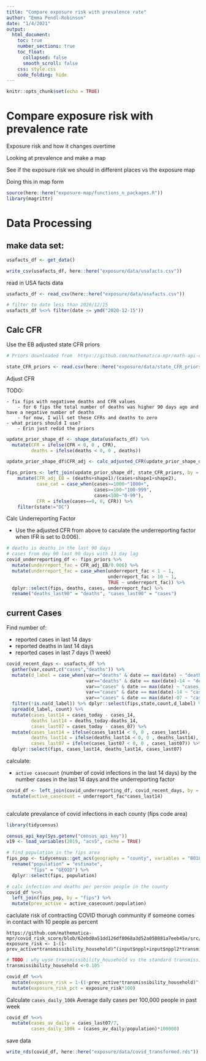 ```yaml
---
title: "Compare exposure risk with prevalence rate"
author: "Emma Pendl-Robinson"
date: "1/4/2021"
output: 
  html_document:
    toc: true
    number_sections: true 
    toc_float: 
      collapsed: false
      smooth_scroll: false
    css: style.css
    code_folding: hide 
---
```


```r
knitr::opts_chunk$set(echo = TRUE)
```

# Compare exposure risk with prevalence rate {-}

Exposure risk and how it changes overtime

Looking at prevalence and make a map

See if the exposure risk we should in different places vs the exposure map

Doing this in map form


```r
source(here::here("exposure-map/functions_n_packages.R"))
library(magrittr)
```



# Data Processing

## make data set:

```r
usafacts_df <- get_data()

write_csv(usafacts_df, here::here("exposure/data/usafacts.csv"))
```


read in USA facts data

```r
usafacts_df <- read_csv(here::here("exposure/data/usafacts.csv"))

# filter to date less than 2020/12/15
usafacts_df %<>% filter(date <= ymd("2020-12-15"))

```

## Calc CFR 

Use the EB adjusted state CFR priors

```r
# Priors downloaded from  https://github.com/mathematica-mpr/math-api-covid-risk-calculator-etl/blob/7574f08ccac1c345b1ce54a2f2f15f4306734773/risk_score_etl/risk_score_etl/resources/state_CFR_priors.csv 

state_CFR_priors <- read.csv(here::here("exposure/data/state_CFR_priors.csv"))

```

Adjust CFR

TODO: 

    - fix fips with negativee deaths and CFR values
        - for 6 fips the total number of deaths was higher 90 days ago and have a negative number of deaths
        - for now, I will set these CFRs and deaths to zero
    - what priors should I use? 
        - Erin just redid the priors
```r

update_prior_shape_df <- shape_data(usafacts_df) %>%
  mutate(CFR = ifelse(CFR < 0, 0 , CFR),
         deaths = ifelse(deaths < 0, 0 , deaths))

update_prior_shape_df$CFR_adj <- calc_adjusted_CFR(update_prior_shape_df)

fips_priors <- left_join(update_prior_shape_df, state_CFR_priors, by = "state") %>%
    mutate(CFR_adj_EB = (deaths+shape1)/(cases+shape1+shape2),
           case_cat = case_when(cases>=1000~"1000+",
                                cases>=100~"100-999",
                                cases<100~"0-99"),
           CFR = ifelse(cases==0, 0, CFR)) %>%
    filter(state!="DC")

```

Calc Underreporting Factor

- Use the adjusted CFR from above to caculate the underreporting factor when IFR is set to 0.006).

```r
# deaths is deaths in the last 90 days
# cases from day 90 last 90 days with 13 day lag
covid_underreporting_df <- fips_priors %>% 
  mutate(underreport_fac = CFR_adj_EB/0.006) %>%
  mutate(underreport_fac = case_when(underreport_fac < 1 ~ 1,
                                     underreport_fac > 10 ~ 1,
                                     TRUE ~ underreport_fac)) %>%
  dplyr::select(fips, deaths, cases, underreport_fac) %>%
  rename("deaths_last90" = "deaths", "cases_last90" = "cases")

```

## current Cases

Find number of: 

- reported cases in last 14 days 
- reported deaths in last 14 days
- reported cases in last 7 days (1 week)

```r
covid_recent_days <- usafacts_df %>% 
  gather(var,count,c("cases","deaths")) %>%
  mutate(d_label = case_when(var=="deaths" & date == max(date) ~ "deaths_today",
                             var=="deaths" & date == max(date)-14 ~ "deaths_14",
                             var=="cases" & date == max(date) ~ "cases_today",
                             var=="cases" & date == max(date)-14 ~ "cases_14",
                             var=="cases" & date == max(date)-07 ~ "cases_07")) %>%
  filter(!is.na(d_label)) %>% dplyr::select(fips,state,count,d_label) %>%
  spread(d_label, count) %>%
  mutate(cases_last14 = cases_today - cases_14, 
         deaths_last14 = deaths_today-deaths_14,
         cases_last07 = cases_today - cases_07) %>%
  mutate(cases_last14 = ifelse(cases_last14 < 0, 0 , cases_last14),
         deaths_last14 = ifelse(deaths_last14 < 0, 0 , deaths_last14),
         cases_last07 = ifelse(cases_last07 < 0, 0 , cases_last07)) %>%
  dplyr::select(fips, cases_last14, deaths_last14, cases_last07)

```

calculate:

- `active casecount` (number of covid infections in the last 14 days) by the number cases in the last 14 days and the underreporting factor

```r
covid_df <- left_join(covid_underreporting_df, covid_recent_days, by = "fips") %>%
  mutate(active_casecount = underreport_fac*cases_last14)
  
```

calculate prevalance of covid infections in each county (fips code area)
```r
library(tidycensus)

census_api_key(Sys.getenv("census_api_key"))
v19 <- load_variables(2019, "acs5", cache = TRUE)

# find population in the fips area
fips_pop <- tidycensus::get_acs(geography = "county", variables = "B01003_001", year = 2019) %>%
  rename("population" = "estimate",
         "fips" = "GEOID") %>%
  dplyr::select(fips, population)

# calc infection and deaths per person people in the county
covid_df %<>%
  left_join(fips_pop, by = "fips") %>%
  mutate(prev_active = active_casecount/population)
```

caclulate risk of contracting COVID thorugh community if someone comes in contact with 10 people as percent

```
https://github.com/mathematica-mpr/covid_risk_score/blob/62ebd0a51dd126df8068a3d52a058881a7eeb45a/src/results.R 
exposure_risk <- 1-(1-prev_active*transmissibility_household)^(input$nppl+input$nppl2*transmissibility_household)

```

```r
# TODO : why uyse transmissibility_household vs the standard transmissibility
transmissibility_household <-0.105 

covid_df %<>%
  mutate(exposure_risk = 1-(1-prev_active*transmissibility_household)^(10)) %>%
  mutate(exposure_risk_pct = exposure_risk*100)
```

Calculate
`cases_daily_100k` Average daily cases per 100,000 people in past week

```r
covid_df %<>%
  mutate(cases_av_daily = cases_last07/7,
         cases_daily_100k = (cases_av_daily/population)*100000)
```


save data
```r
write_rds(covid_df, here::here("exposure/data/covid_transformed.rds"))
```

